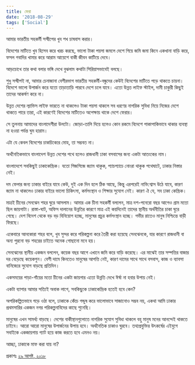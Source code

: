 ```yaml
---
title: ফেরা
date: '2018-08-29'
tags: ['Social']
---
```


আমার ভারতীয় সহকর্মী সন্দ্বীপের খুব শখ চাষবাস করার।

বিদেশের মাটিতে খুব হিসেব করে খরচ করছে, ভালো টাকা পয়সা জমলে দেশে গিয়ে জমি জমা কিনে একখানা বাড়ি করে, ফসল গবাদির খামার করে আরাম আয়েশে বাকী জীবন কাটিয়ে দেবে।

আড়চোখে তার কথা বলার ভঙ্গি দেখে বুঝলাম কথাটা সিরিয়াসভাবেই বলছে।

শুধু সন্দ্বীপই না, আমার চেনাজানা বেশীরভাগ ভারতীয় সহকর্মী-বন্ধুদের কেউই বিদেশের মাটিতে পড়ে থাকতে চায়না। বিদেশে ভালো উপার্জন করে যতো তাড়াতাড়ি পারবে দেশে চলে যাবে। এতো উন্নত লাইফ স্টাইল, দামী চাকুরী কিছুই তাদের আকর্ষণ করে না।

উন্নত দেশের ল্যাভিস লাইফ ভারতে না থাকলেও টাকা পয়সা থাকলে সব ধরণের নাগরিক সুবিধা নিয়ে নিজের দেশে থাকতে পারে তারা, এই কারণেই বিদেশের মাটিতেও অপেক্ষায় থাকে দেশে ফেরার।

সে তুলনায় আমাদের বাংলাদেশীরা উলটো। জোড়া-তালি দিয়ে হলেও কোন রকমে বিদেশে পাকাপাকিভাবে থাকার ব্যবস্থা না হওয়া পর্যন্ত ঘুম হারাম।

এটা যে কেবল বিদেশের চাকচিক্যের মোহ, তা সম্ভবত না।

অর্থনৈতিকভাবে বাংলাদেশ উন্নত দেশের পথে হলেও রাজধানী ঢাকা বসবাসের জন্য একটা আতংকের নাম।

বাংলাদেশে সবকিছুই ঢাকাকেন্দ্রিক। যতো গিজগিজে জ্যাম থাকুক, প্যাচপ্যাচে নোংরা থাকুক পথেঘাটে, ঢাকার নিস্তার নেই।

দম ফেলার জন্য ঢাকার বাইরে যাবে কেউ, দুই এক দিন হলে ঠিক আছে, কিন্তু এরপরেই নাভি:শ্বাস উঠে যাবে, কারণ জ্যাম না থাকলেও ঢাকার বাইরে ভালো চিকিৎসা, কর্মসংস্থান ও শিক্ষার সুযোগ নেই। কারণ ঐ যে, সব ঢাকা কেন্দ্রিক।

মাত্রই চীনের সেনঝেন শহর ঘুরে আসলাম। আমার এক চীনা সহকর্মী বললেন, মাত্র দশ-পনেরো বছর আগেও গ্রাম মতো ছিল জায়গাটা। রাস্তা-ঘাট, অফিস দালানের উন্নতির কারণে মাত্র এই কয়দিনেই তাদের স্থানীয় অর্থনীতির চাকা ঘুরে গেছে। দেশ বিদেশ থেকে বড় বড় বিনিয়োগ হচ্ছে, মানুষের প্রচুর কর্মসংস্থান হচ্ছে। গভীর রাতেও মানুষ নিশ্চিন্তে বাড়ী ফিরছে।

একেবারে আনকোরা শহর বলে, খুব সুন্দর করে পরিকল্পনা করে তৈরী করা হয়েছে সেনঝেনকে, যার কারণে রাজধানী বা অন্য পুরনো বড় শহরের চাইতে অনেক গোছানো মনে হয়।

সেনঝেনের স্থানীয় একজন বললেন, কয়েক বছর আগে এখানে জমি করে বাড়ি করেছে। এর মাঝেই তার সম্পত্তির বাজার দর বেড়েছে কয়েকগুন। বেশী দামে কিনতেও মানুষের আপত্তি নেই, কারণ দামের সাথে সাথে বসবাস, কাজ ও ব্যাবসা বানিজ্যের সুযোগ বাড়ছে প্রতিদিন।

একসময়ের পাড়া-গাঁয়ের মতো চীনের একটা জায়গার এতো উন্নতি দেখে ঈর্ষা না হবার উপায় নেই।

একটা ব্যাপার আমার সত্যিই অবাক লাগে, সবকিছুকে ঢাকাকেন্দ্রিক হতেই হবে কেন?

অপরিকল্পিতভাবে গড়ে ওঠা বলে, ঢাকাকে কেঁচে গন্ডুষ করে ভালোভাবে সাজানোও সম্ভব নয়, একথা আমি ঢাকার প্রথমসারির একজন নগর পরিকল্পনাবিদের কাছে শুনেছি।

মানুষের এখন সামর্থ্য বাড়ছে। দেশের বাকীস্থানগুলোতে নাগরিক সুযোগ সুবিধা থাকলে বহু মানুষ মনের আনন্দেই থাকতে চাইবে। আরো আরো মানুষের উপার্জনের উপায় হবে। অর্থনৈতিক চাকাও ঘুরবে। তথ্যপ্রযুক্তির উৎকর্ষের এইযুগে সবাইকে একজায়গায় গ্যাট হয়ে কাজ করতে হবে এমনও নয়।

আচ্ছা, ঢাকাকে মাফ করা যায় না?

প্রকাশঃ [২৯ আগষ্ট, ২০১৮](https://www.facebook.com/ashraful.alam/posts/10155434735770583)
